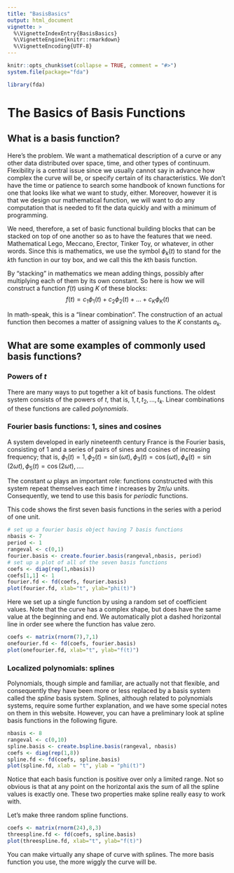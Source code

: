 ```yaml
---
title: "BasisBasics"
output: html_document
vignette: >
  %\VignetteIndexEntry{BasisBasics}
  %\VignetteEngine{knitr::rmarkdown}
  %\VignetteEncoding{UTF-8}
---
```


```r
knitr::opts_chunk$set(collapse = TRUE, comment = "#>")
system.file(package="fda")
```

```r
library(fda)
```

# The Basics of Basis Functions

## What is a basis function?

Here's the problem. We want a mathematical description of a curve or any other data distributed over space, time, and other types of continuum. Flexibility is a central issue since we usually cannot say in advance how complex the curve will be, or specify certain of its characteristics. We don't have the time or patience to search some handbook of known functions for one that looks like what we want to study, either. Moreover, however it is that we design our mathematical function, we will want to do any computation that is needed to fit the data quickly and with a minimum of programming.

We need, therefore, a set of basic functional building blocks that can be stacked on top of one another so as to have the features that we need. Mathematical Lego, Meccano, Erector, Tinker Toy, or whatever, in other words. Since this is mathematics, we use the symbol $\phi_k(t)$ to stand for the $k$th function in our toy box, and we call this the $k$th basis function. 

By "stacking" in mathematics we mean adding things, possibly after multiplying each of them by its own constant. So here is how we will construct a function $f(t)$ using $K$ of these blocks: 
$$f(t) = c_1 \phi_1(t) + c_2 \phi_2(t) + \ldots + c_K \phi_K(t)$$

In math-speak, this is a "linear combination". The construction of an actual function then becomes a matter of assigning values to the $Κ$ constants $a_k$.

## What are some examples of commonly used basis functions?

###  Powers of $t$

There are many ways to put together a kit of basis functions. The oldest system consists of the powers of $t$, that is, $1, t, t_2, ... , t_k$. Linear combinations of these functions are called *polynomials*.

###  Fourier basis functions: 1, sines and cosines

A system developed in early nineteenth century France is the Fourier basis, consisting of $1$ and a series of pairs of sines and cosines of increasing frequency; that is, 
$\phi_1(t) = 1, \phi_2(t) = \sin(\omega t), \phi_3(t) = \cos(\omega t), \phi_4(t) = \sin(2 \omega t), \phi_5(t) = \cos(2 \omega t), \ldots$.  

The constant $\omega$ plays an important role: functions constructed with this system repeat themselves each time $t$ increases by $2 \pi / \omega$ units. Consequently, we tend to use this basis for *periodic* functions. 

This code shows the first seven basis functions in the series with a period of one unit.

```r
# set up a fourier basis object having 7 basis functions
nbasis <- 7
period <- 1
rangeval <- c(0,1)
fourier.basis <- create.fourier.basis(rangeval,nbasis, period)
# set up a plot of all of the seven basis functions
coefs <- diag(rep(1,nbasis))
coefs[1,1] <- 1
fourier.fd <- fd(coefs, fourier.basis)
plot(fourier.fd, xlab="t", ylab="phi(t)")
```

Here we set up a single function by using a random set of coefficient values.  Note that the curve has a complex shape, but does have the same value at the beginning and end.  We automatically plot a dashed horizontal line in order see where the function has value zero.

```r
coefs <- matrix(rnorm(7),7,1)
onefourier.fd <- fd(coefs, fourier.basis)
plot(onefourier.fd, xlab="t", ylab="f(t)")
```

###  Localized polynomials:  splines

Polynomials, though simple and familiar, are actually not that flexible, and consequently they have been more or less replaced by a basis system called the *spline* basis system. Splines, although related to polynomials systems, require some further explanation, and we have some special notes on them in this website. However, you can have a preliminary look at spline basis functions in the following figure.

```r
nbasis <- 8
rangeval <- c(0,10)
spline.basis <- create.bspline.basis(rangeval, nbasis)
coefs <- diag(rep(1,8))
spline.fd <- fd(coefs, spline.basis)
plot(spline.fd, xlab = "t", ylab = "phi(t)")
```

Notice that each basis function is positive over only a limited range.  Not so obvious is that at any point on the horizontal axis the sum of all the spline values is exactly one.  These two properties make spline really easy to work with.

Let's make three random spline functions.

```r
coefs <- matrix(rnorm(24),8,3)
threespline.fd <- fd(coefs, spline.basis)
plot(threespline.fd, xlab="t", ylab="f(t)")
```
You can make virtually any shape of curve with splines.  The more basis function you use, the more wiggly the curve will be.
